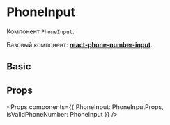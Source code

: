 
<Meta title="Components/Input/PhoneInput" component={PhoneInput} />

# PhoneInput

Компонент `PhoneInput`.

Базовый компонент:
[**react-phone-number-input**](https://www.npmjs.com/package/react-phone-number-input).

## Basic

<Preview>
  <Story name="Basic">
    <PhoneInput placeholder="Basic usage" value="" />
  </Story>
</Preview>

## Props

<Props
  components={{
    PhoneInput: PhoneInputProps,
    isValidPhoneNumber: PhoneInput
  }}
/>
